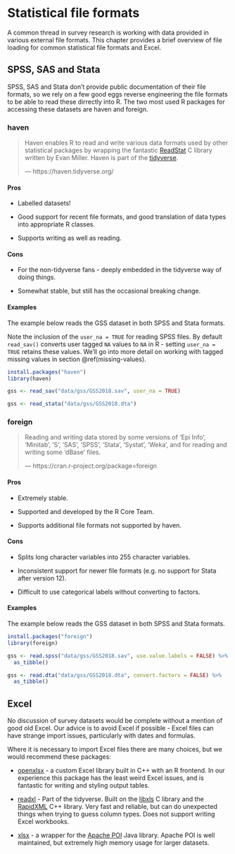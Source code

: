 
# Statistical file formats

A common thread in survey research is working with data provided in various external file formats. This chapter provides a brief overview of file loading for common statistical file formats and Excel.

## SPSS, SAS and Stata

SPSS, SAS and Stata don't provide public documentation of their file formats, so we rely on a few good eggs reverse engineering the file formats to be able to read these dirrectly into R.
The two most used R packages for accessing these datasets are haven and foreign.

### haven

> Haven enables R to read and write various data formats used by other statistical packages by wrapping the fantastic [ReadStat](http://www.evanmiller.org/) C library written by Evan Miller. Haven is part of the [tidyverse](http://tidyverse.org/).
> 
> --- https://haven.tidyverse.org/

#### Pros {-}

* Labelled datasets!

* Good support for recent file formats, and good translation of data types into appropriate R classes.

* Supports writing as well as reading.

#### Cons {-}

* For the non-tidyverse fans - deeply embedded in the tidyverse way of doing things.

* Somewhat stable, but still has the occasional breaking change.

#### Examples {-}

The example below reads the GSS dataset in both SPSS and Stata formats.

Note the inclusion of the `user_na = TRUE` for reading SPSS files. By default `read_sav()` converts user tagged `NA` values to `NA` in R - setting `user_na = TRUE` retains these values. We'll go into more detail on working with tagged missing values in section \@ref(missing-values).

```r
install.packages("haven")
library(haven)

gss <- read_sav("data/gss/GSS2018.sav", user_na = TRUE)

gss <- read_stata("data/gss/GSS2018.dta")
```

### foreign

> Reading and writing data stored by some versions of 'Epi Info', 'Minitab', 'S', 'SAS', 'SPSS', 'Stata', 'Systat', 'Weka', and for reading and writing some 'dBase' files.
> 
> --- https://cran.r-project.org/package=foreign

#### Pros {-}

* Extremely stable.

* Supported and developed by the R Core Team.

* Supports additional file formats not supported by haven.

#### Cons {-}

* Splits long character variables into 255 character variables.

* Inconsistent support for newer file formats (e.g. no support for Stata after version 12).

* Difficult to use categorical labels without converting to factors.

#### Examples {-}

The example below reads the GSS dataset in both SPSS and Stata formats.

```r
install.packages("foreign")
library(foreign)

gss <- read.spss("data/gss/GSS2018.sav", use.value.labels = FALSE) %>%
  as_tibble()

gss <- read.dta("data/gss/GSS2018.dta", convert.factors = FALSE) %>%
  as_tibble()
```

## Excel

No discussion of survey datasets would be complete without a mention of good old Excel.
Our advice is to avoid Excel if possible - Excel files can have strange import issues, particularly with dates and formulas.

Where it is necessary to import Excel files there are many choices, but we would recommend these packages:

* [openxlsx](https://ycphs.github.io/openxlsx/) - a custom Excel library built in C++ with an R frontend. In our experience this package has the least weird Excel issues, and is fantastic for writing and styling output tables.

* [readxl](https://readxl.tidyverse.org/) - Part of the tidyverse. Built on the [libxls](https://github.com/evanmiller/libxls) C library and the [RapidXML](http://rapidxml.sourceforge.net/) C++ library. Very fast and reliable, but can do unexpected things when trying to guess column types. Does not support writing Excel workbooks.

* [xlsx](https://github.com/colearendt/xlsx) - a wrapper for the [Apache POI](https://poi.apache.org/) Java library. Apache POI is well maintained, but extremely high memory usage for larger datasets.
